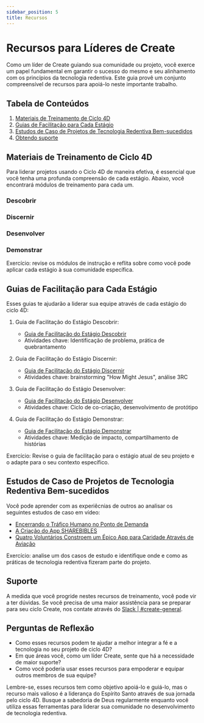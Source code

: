 ```yaml
---
sidebar_position: 5
title: Recursos
---
```



# Recursos para Líderes de Create

Como um líder de Create guiando sua comunidade ou projeto, você exerce um
papel fundamental em garantir o sucesso do mesmo e seu alinhamento com os princípios
da tecnologia redentiva. Este guia provê um conjunto compreensível de recursos
para apoiá-lo neste importante trabalho.

## Tabela de Conteúdos

1. [Materiais de Treinamento de Ciclo 4D](#4d-cycle-training-materials)
1. [Guias de Facilitação para Cada Estágio](#facilitation-guides-for-each-stage)
1. [Estudos de Caso de Projetos de Tecnologia Redentiva Bem-sucedidos](#case-studies-of-successful-redemptive-technology-projects)
1. [Obtendo suporte](#support)

## Materiais de Treinamento de Ciclo 4D

Para liderar projetos usando o Ciclo 4D de maneira efetiva, é essencial que você tenha uma
profunda compreensão de cada estágio. Abaixo, você encontrará módulos de treinamento para cada um.

### Descobrir

<div className={styles.videos}>
  <YouTubeVideo
    id="4lT7xIHBhg8"
    title="Treinamento de Create em 4D da Fé & Tecnologia - Semana 1: Descobrir"
  />
</div>

### Discernir

<div className={styles.videos}>
  <YouTubeVideo
    id="bqZw9gXSidQ"
    title="Treinamento de Create em 4D da Fé & Tecnologia - Semana 2: Discernir"
  />
</div>

### Desenvolver

<div className={styles.videos}>
  <YouTubeVideo
    id="2s3SmnxRmJ8"
    title="Treinamento de Create em 4D da Fé & Tecnologia - Semana 3: Desenvolver"
  />
</div>

### Demonstrar

<div className={styles.videos}>
  <YouTubeVideo
    id="NCdcAV-9OB4"
    title="Treinamento de Create em 4D da Fé & Tecnologia - Semana 4: Demonstrar"
  />
</div>

Exercício: revise os módulos de instrução e reflita sobre como você pode
aplicar cada estágio à sua comunidade específica.

## Guias de Facilitação para Cada Estágio

Esses guias te ajudarão a liderar sua equipe através de cada estágio do ciclo 4D:

1. Guia de Facilitação do Estágio Descobrir:

   - [Guia de Facilitação do Estágio Descobrir](https://docs.google.com/presentation/d/1biFrD0Y-TK4O67a5LUxdMZC0Oeegwj6LbnpZZaCvcZQ)
   - Atividades chave: Identificação de problema, prática de quebrantamento

2. Guia de Facilitação do Estágio Discernir:

   - [Guia de Facilitação do Estágio Discernir](https://docs.google.com/presentation/d/1he4ESDdVfMeM12s6zlooKqiGRcNKxDu4t26nVkc0Jac)
   - Atividades chave: brainstorming "How Might Jesus", análise 3RC

3. Guia de Facilitação do Estágio Desenvolver:

   - [Guia de Facilitação do Estágio Desenvolver](https://docs.google.com/presentation/d/1XDn3Bw1eCiyTq8zmuqHvJMQBlLyjMmpHXA-uCoX7agk)
   - Atividades chave: Ciclo de co-criação, desenvolvimento de protótipo

4. Guia de Facilitação do Estágio Demonstrar:
   - [Guia de Facilitação do Estágio Demonstrar](https://docs.google.com/presentation/d/16rClTZQf4uNis1a4Y3oZFHM3tId6kHkRpMZmmVRpqF8)
   - Atividades chave: Medição de impacto, compartilhamento de histórias

Exercício: Revise o guia de facilitação para o estágio atual de seu projeto e
o adapte para o seu contexto específico.

## Estudos de Caso de Projetos de Tecnologia Redentiva Bem-sucedidos

Você pode aprender com as experiêcnias de outros ao analisar os seguintes estudos de caso em vídeo:

   - [Encerrando o Tráfico Humano no Ponto de Demanda](https://youtu.be/DVXqnHl7NPA?feature=shared)
   - [A Criação do App SHAREBIBLES](https://www.youtube.com/watch?v=kwTbmAnFzrc)
   - [Quatro Voluntários Constroem um Épico App para Caridade Através de Aviação](https://www.youtube.com/watch?v=WOdl0p0qKEg)

Exercício: analise um dos casos de estudo e identifique onde e como as práticas de 
tecnologia redentiva fizeram parte do projeto.

## Suporte

A medida que você progride nestes recursos de treinamento, você pode vir a ter
dúvidas. Se você precisa de uma maior assistência para se preparar para seu ciclo
Create, nos contate através do [Slack | #create-general](https://faithtechhub.slack.com/).

## Perguntas de Reflexão

- Como esses recursos podem te ajudar a melhor integrar a fé e a tecnologia no seu projeto de ciclo 4D?
- Em que áreas você, como um líder Create, sente que há a necessidade de maior suporte?
- Como você poderia usar esses recursos para empoderar e equipar outros membros de sua equipe?

Lembre-se, esses recursos tem como objetivo apoiá-lo e guiá-lo, mas o recurso
mais valioso é a liderança do Espírito Santo através de sua jornada pelo ciclo 4D.
Busque a sabedoria de Deus regularmente enquanto você utiliza essas ferramentas para
liderar sua comunidade no desenvolvimento de tecnologia redentiva.
